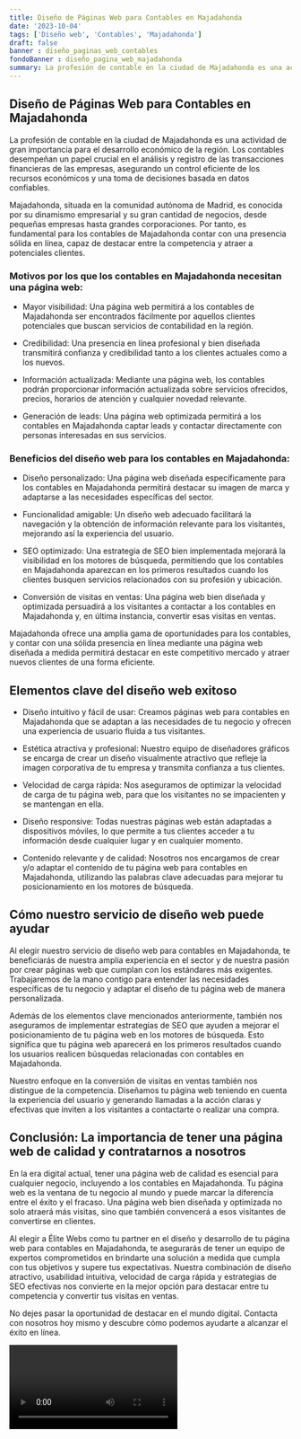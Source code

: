```yaml
---
title: Diseño de Páginas Web para Contables en Majadahonda
date: '2023-10-04'
tags: ['Diseño web', 'Contables', 'Majadahonda']
draft: false
banner : diseño_paginas_web_contables
fondoBanner : diseño_pagina_web_majadahonda
summary: La profesión de contable en la ciudad de Majadahonda es una actividad de gran importancia para el desarrollo económico de la región. Los contables desempeñan un papel crucial en el análisis y registro de las transacciones financieras de las empresas, asegurando un control eficiente de los recursos económicos y una toma de decisiones basada en datos confiables. 
---
```


## Diseño de Páginas Web para Contables en Majadahonda

La profesión de contable en la ciudad de Majadahonda es una actividad de gran importancia para el desarrollo económico de la región. Los contables desempeñan un papel crucial en el análisis y registro de las transacciones financieras de las empresas, asegurando un control eficiente de los recursos económicos y una toma de decisiones basada en datos confiables. 

Majadahonda, situada en la comunidad autónoma de Madrid, es conocida por su dinamismo empresarial y su gran cantidad de negocios, desde pequeñas empresas hasta grandes corporaciones. Por tanto, es fundamental para los contables de Majadahonda contar con una presencia sólida en línea, capaz de destacar entre la competencia y atraer a potenciales clientes.

### Motivos por los que los contables en Majadahonda necesitan una página web:

- Mayor visibilidad: Una página web permitirá a los contables de Majadahonda ser encontrados fácilmente por aquellos clientes potenciales que buscan servicios de contabilidad en la región.

- Credibilidad: Una presencia en línea profesional y bien diseñada transmitirá confianza y credibilidad tanto a los clientes actuales como a los nuevos.

- Información actualizada: Mediante una página web, los contables podrán proporcionar información actualizada sobre servicios ofrecidos, precios, horarios de atención y cualquier novedad relevante.

- Generación de leads: Una página web optimizada permitirá a los contables en Majadahonda captar leads y contactar directamente con personas interesadas en sus servicios.

### Beneficios del diseño web para los contables en Majadahonda:

- Diseño personalizado: Una página web diseñada específicamente para los contables en Majadahonda permitirá destacar su imagen de marca y adaptarse a las necesidades específicas del sector.

- Funcionalidad amigable: Un diseño web adecuado facilitará la navegación y la obtención de información relevante para los visitantes, mejorando así la experiencia del usuario.

- SEO optimizado: Una estrategia de SEO bien implementada mejorará la visibilidad en los motores de búsqueda, permitiendo que los contables en Majadahonda aparezcan en los primeros resultados cuando los clientes busquen servicios relacionados con su profesión y ubicación.

- Conversión de visitas en ventas: Una página web bien diseñada y optimizada persuadirá a los visitantes a contactar a los contables en Majadahonda y, en última instancia, convertir esas visitas en ventas.

Majadahonda ofrece una amplia gama de oportunidades para los contables, y contar con una sólida presencia en línea mediante una página web diseñada a medida permitirá destacar en este competitivo mercado y atraer nuevos clientes de una forma eficiente.

<GifSeo />

<Cta />

## Elementos clave del diseño web exitoso

- Diseño intuitivo y fácil de usar: Creamos páginas web para contables en Majadahonda que se adaptan a las necesidades de tu negocio y ofrecen una experiencia de usuario fluida a tus visitantes.

- Estética atractiva y profesional: Nuestro equipo de diseñadores gráficos se encarga de crear un diseño visualmente atractivo que refleje la imagen corporativa de tu empresa y transmita confianza a tus clientes.

- Velocidad de carga rápida: Nos aseguramos de optimizar la velocidad de carga de tu página web, para que los visitantes no se impacienten y se mantengan en ella.

- Diseño responsive: Todas nuestras páginas web están adaptadas a dispositivos móviles, lo que permite a tus clientes acceder a tu información desde cualquier lugar y en cualquier momento.

- Contenido relevante y de calidad: Nosotros nos encargamos de crear y/o adaptar el contenido de tu página web para contables en Majadahonda, utilizando las palabras clave adecuadas para mejorar tu posicionamiento en los motores de búsqueda.

## Cómo nuestro servicio de diseño web puede ayudar

Al elegir nuestro servicio de diseño web para contables en Majadahonda, te beneficiarás de nuestra amplia experiencia en el sector y de nuestra pasión por crear páginas web que cumplan con los estándares más exigentes. Trabajaremos de la mano contigo para entender las necesidades específicas de tu negocio y adaptar el diseño de tu página web de manera personalizada.

Además de los elementos clave mencionados anteriormente, también nos aseguramos de implementar estrategias de SEO que ayuden a mejorar el posicionamiento de tu página web en los motores de búsqueda. Esto significa que tu página web aparecerá en los primeros resultados cuando los usuarios realicen búsquedas relacionadas con contables en Majadahonda.

Nuestro enfoque en la conversión de visitas en ventas también nos distingue de la competencia. Diseñamos tu página web teniendo en cuenta la experiencia del usuario y generando llamadas a la acción claras y efectivas que inviten a los visitantes a contactarte o realizar una compra.

## Conclusión: La importancia de tener una página web de calidad y contratarnos a nosotros

En la era digital actual, tener una página web de calidad es esencial para cualquier negocio, incluyendo a los contables en Majadahonda. Tu página web es la ventana de tu negocio al mundo y puede marcar la diferencia entre el éxito y el fracaso. Una página web bien diseñada y optimizada no solo atraerá más visitas, sino que también convencerá a esos visitantes de convertirse en clientes.

Al elegir a Élite Webs como tu partner en el diseño y desarrollo de tu página web para contables en Majadahonda, te asegurarás de tener un equipo de expertos comprometidos en brindarte una solución a medida que cumpla con tus objetivos y supere tus expectativas. Nuestra combinación de diseño atractivo, usabilidad intuitiva, velocidad de carga rápida y estrategias de SEO efectivas nos convierte en la mejor opción para destacar entre tu competencia y convertir tus visitas en ventas.

No dejes pasar la oportunidad de destacar en el mundo digital. Contacta con nosotros hoy mismo y descubre cómo podemos ayudarte a alcanzar el éxito en línea.

<Video />

<CtaBot job='Contables' city='Majadahonda'/>

<Gmaps query='Majadahonda+españa+maps' />